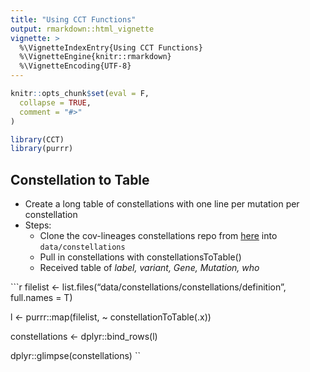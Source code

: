 ```yaml
---
title: "Using CCT Functions"
output: rmarkdown::html_vignette
vignette: >
  %\VignetteIndexEntry{Using CCT Functions}
  %\VignetteEngine{knitr::rmarkdown}
  %\VignetteEncoding{UTF-8}
---
```


```r
knitr::opts_chunk$set(eval = F,
  collapse = TRUE,
  comment = "#>"
)
```

```r
library(CCT)
library(purrr)
```

## Constellation to Table

- Create a long table of constellations with one line per mutation per constellation
- Steps:
  - Clone the cov-lineages constellations repo from [here](https://github.com/cov-lineages/constellations) into `data/constellations`
  - Pull in constellations with constellationsToTable()
  - Received table of _label, variant, Gene, Mutation, who_

```r
filelist <- list.files("data/constellations/constellations/definition", full.names = T)

l <- purrr::map(filelist, ~ constellationToTable(.x))

constellations <- dplyr::bind_rows(l)

dplyr::glimpse(constellations)
``
